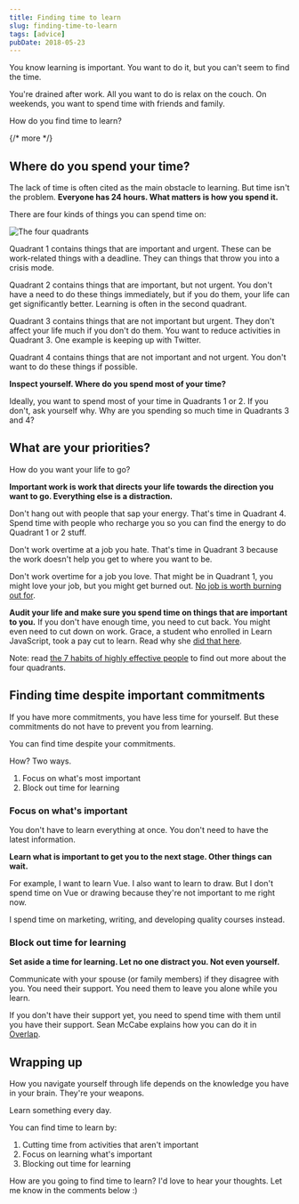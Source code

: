 ```yaml
---
title: Finding time to learn
slug: finding-time-to-learn
tags: [advice]
pubDate: 2018-05-23
---
```


You know learning is important. You want to do it, but you can't seem to find the time.

You're drained after work. All you want to do is relax on the couch. On weekends, you want to spend time with friends and family.

How do you find time to learn?

{/* more */}

## Where do you spend your time?

The lack of time is often cited as the main obstacle to learning. But time isn't the problem. **Everyone has 24 hours. What matters is how you spend it.**

There are four kinds of things you can spend time on:

<Image src="/assets/2018/finding-time/quadrants.jpg" alt="The four quadrants" />

Quadrant 1 contains things that are important and urgent. These can be work-related things with a deadline. They can things that throw you into a crisis mode.

Quadrant 2 contains things that are important, but not urgent. You don't have a need to do these things immediately, but if you do them, your life can get significantly better. Learning is often in the second quadrant.

Quadrant 3 contains things that are not important but urgent. They don't affect your life much if you don't do them. You want to reduce activities in Quadrant 3. One example is keeping up with Twitter.

Quadrant 4 contains things that are not important and not urgent. You don't want to do these things if possible.

**Inspect yourself. Where do you spend most of your time?**

Ideally, you want to spend most of your time in Quadrants 1 or 2. If you don't, ask yourself why. Why are you spending so much time in Quadrants 3 and 4?

## What are your priorities?

How do you want your life to go?

**Important work is work that directs your life towards the direction you want to go. Everything else is a distraction.**

Don't hang out with people that sap your energy. That's time in Quadrant 4. Spend time with people who recharge you so you can find the energy to do Quadrant 1 or 2 stuff.

Don't work overtime at a job you hate. That's time in Quadrant 3 because the work doesn't help you get to where you want to be.

Don't work overtime for a job you love. That might be in Quadrant 1, you might love your job, but you might get burned out. [No job is worth burning out for](https://blog.usejournal.com/just-leave-no-job-is-worth-burning-out-for-33b5644942d7).

**Audit your life and make sure you spend time on things that are important to you.** If you don't have enough time, you need to cut back. You might even need to cut down on work. Grace, a student who enrolled in Learn JavaScript, took a pay cut to learn. Read why she [did that here](https://medium.com/@graceaesnow/why-ive-taken-a-massive-pay-cut-to-study-front-end-design-development-91fd663a0dc6).

Note: read [the 7 habits of highly effective people](https://www.amazon.com/Habits-Highly-Effective-People-Powerful-ebook/dp/B01069X4H0/ref=mt_kindle?_encoding=UTF8&me=) to find out more about the four quadrants.

## Finding time despite important commitments

If you have more commitments, you have less time for yourself. But these commitments do not have to prevent you from learning.

You can find time despite your commitments.

How? Two ways.

1. Focus on what's most important
2. Block out time for learning

### Focus on what's important

You don't have to learn everything at once. You don't need to have the latest information.

**Learn what is important to get you to the next stage. Other things can wait.**

For example, I want to learn Vue. I also want to learn to draw. But I don't spend time on Vue or drawing because they're not important to me right now.

I spend time on marketing, writing, and developing quality courses instead.

### Block out time for learning

**Set aside a time for learning. Let no one distract you. Not even yourself.**

Communicate with your spouse (or family members) if they disagree with you. You need their support. You need them to leave you alone while you learn.

If you don't have their support yet, you need to spend time with them until you have their support. Sean McCabe explains how you can do it in [Overlap](http://overlapbook.com).

## Wrapping up

How you navigate yourself through life depends on the knowledge you have in your brain. They're your weapons.

Learn something every day.

You can find time to learn by:

1. Cutting time from activities that aren't important
2. Focus on learning what's important
3. Blocking out time for learning

How are you going to find time to learn? I'd love to hear your thoughts. Let me know in the comments below :)

